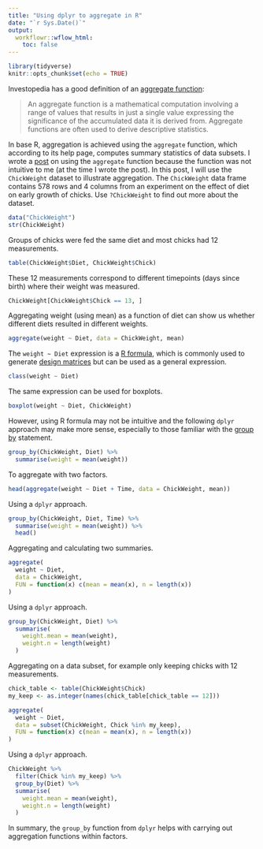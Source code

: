 ```yaml
---
title: "Using dplyr to aggregate in R"
date: "`r Sys.Date()`"
output:
  workflowr::wflow_html:
    toc: false
---
```


```r
library(tidyverse)
knitr::opts_chunk$set(echo = TRUE)
```

Investopedia has a good definition of an [aggregate function](https://www.investopedia.com/terms/a/aggregate-function.asp):

>An aggregate function is a mathematical computation involving a range of values that results in just a single value expressing the significance of the accumulated data it is derived from. Aggregate functions are often used to derive descriptive statistics.

In base R, aggregation is achieved using the `aggregate` function, which according to its help page, computes summary statistics of data subsets. I wrote a [post](https://davetang.org/muse/2013/05/22/using-aggregate-and-apply-in-r/) on using the `aggregate` function because the function was not intuitive to me (at the time I wrote the post). In this post, I will use the `ChickWeight` dataset to illustrate aggregation. The `ChickWeight` data frame contains 578 rows and 4 columns from an experiment on the effect of diet on early growth of chicks. Use `?ChickWeight` to find out more about the dataset.

```r
data("ChickWeight")
str(ChickWeight)
```

Groups of chicks were fed the same diet and most chicks had 12 measurements.

```r
table(ChickWeight$Diet, ChickWeight$Chick)
```

These 12 measurements correspond to different timepoints (days since birth) where their weight was measured.

```r
ChickWeight[ChickWeight$Chick == 13, ]
```

Aggregating weight (using mean) as a function of diet can show us whether different diets resulted in different weights.

```r
aggregate(weight ~ Diet, data = ChickWeight, mean)
```

The `weight ~ Diet` expression is a [R formula](https://cran.r-project.org/web/packages/lazyeval/vignettes/lazyeval.html#formulas), which is commonly used to generate [design matrices](https://f1000research.com/articles/9-1444) but can be used as a general expression.

```r
class(weight ~ Diet)
```

The same expression can be used for boxplots.

```r
boxplot(weight ~ Diet, ChickWeight)
```

However, using R formula may not be intuitive and the following `dplyr` approach may make more sense, especially to those familiar with the [group by](https://en.wikipedia.org/wiki/Group_by_(SQL)) statement.
 
```r
group_by(ChickWeight, Diet) %>%
  summarise(weight = mean(weight))
```

To aggregate with two factors.

```r
head(aggregate(weight ~ Diet + Time, data = ChickWeight, mean))
```

Using a `dplyr` approach.

```r
group_by(ChickWeight, Diet, Time) %>%
  summarise(weight = mean(weight)) %>%
  head()
```
 
Aggregating and calculating two summaries.

```r
aggregate(
  weight ~ Diet,
  data = ChickWeight,
  FUN = function(x) c(mean = mean(x), n = length(x))
)
```

Using a `dplyr` approach.

```r
group_by(ChickWeight, Diet) %>%
  summarise(
    weight.mean = mean(weight),
    weight.n = length(weight)
  )
```

Aggregating on a data subset, for example only keeping chicks with 12 measurements.

```r
chick_table <- table(ChickWeight$Chick)
my_keep <- as.integer(names(chick_table[chick_table == 12]))

aggregate(
  weight ~ Diet,
  data = subset(ChickWeight, Chick %in% my_keep),
  FUN = function(x) c(mean = mean(x), n = length(x))
)
```

Using a `dplyr` approach.

```r
ChickWeight %>%
  filter(Chick %in% my_keep) %>%
  group_by(Diet) %>%
  summarise(
    weight.mean = mean(weight),
    weight.n = length(weight)
  )
```

In summary, the `group_by` function from `dplyr` helps with carrying out aggregation functions within factors.

